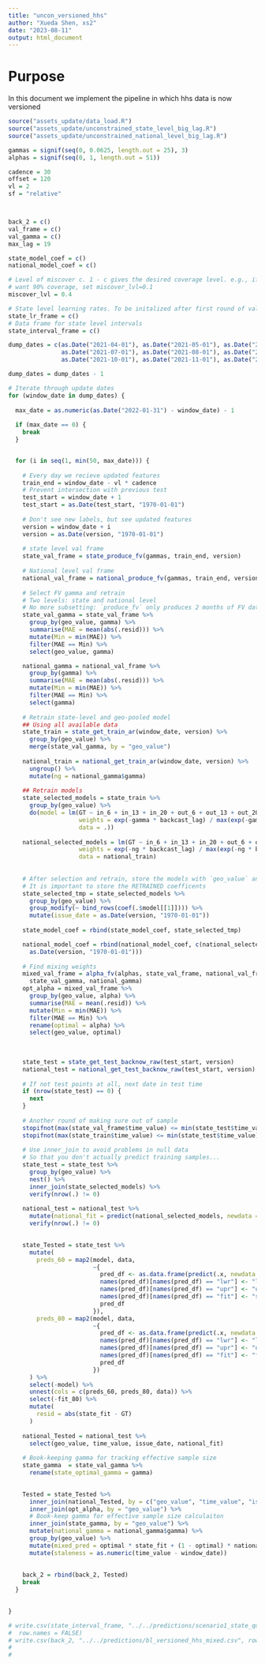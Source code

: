 ```yaml
---
title: "uncon_versioned_hhs"
author: "Xueda Shen, xs2"
date: "2023-08-11"
output: html_document
---
```


# Purpose

In this document we implement the pipeline in which hhs data is now versioned


```r
source("assets_update/data_load.R")
source("assets_update/unconstrained_state_level_big_lag.R")
source("assets_update/unconstrained_national_level_big_lag.R")
```

```r
gammas = signif(seq(0, 0.0625, length.out = 25), 3)
alphas = signif(seq(0, 1, length.out = 51))

cadence = 30
offset = 120
vl = 2
sf = "relative"



back_2 = c()
val_frame = c()
val_gamma = c()
max_lag = 19

state_model_coef = c()
national_model_coef = c()

# Level of miscover c. 1 - c gives the desired coverage level. e.g., if you 
# want 90% coverage, set miscover_lvl=0.1
miscover_lvl = 0.4 

# State level learning rates. To be initalized after first round of validation
state_lr_frame = c()
# Data frame for state level intervals
state_interval_frame = c()

dump_dates = c(as.Date("2021-04-01"), as.Date("2021-05-01"), as.Date("2021-06-01"), 
               as.Date("2021-07-01"), as.Date("2021-08-01"), as.Date("2021-09-01"),
               as.Date("2021-10-01"), as.Date("2021-11-01"), as.Date("2021-12-01")) 

dump_dates = dump_dates - 1

# Iterate through update dates 
for (window_date in dump_dates) {
  
  max_date = as.numeric(as.Date("2022-01-31") - window_date) - 1
  
  if (max_date == 0) {
    break
  }


  for (i in seq(1, min(50, max_date))) {
  
    # Every day we recieve updated features 
    train_end = window_date - vl * cadence 
    # Prevent intersection with previous test
    test_start = window_date + 1 
    test_start = as.Date(test_start, "1970-01-01")
    
    # Don't see new labels, but see updated features
    version = window_date + i
    version = as.Date(version, "1970-01-01")
    
    # state level val frame 
    state_val_frame = state_produce_fv(gammas, train_end, version)
    
    # National level val frame 
    national_val_frame = national_produce_fv(gammas, train_end, version)
    
    # Select FV gamma and retrain
    # Two levels: state and national level
    # No more subsetting: `produce_fv` only produces 2 months of FV data
    state_val_gamma = state_val_frame %>%
      group_by(geo_value, gamma) %>%
      summarise(MAE = mean(abs(.resid))) %>%
      mutate(Min = min(MAE)) %>%
      filter(MAE == Min) %>%
      select(geo_value, gamma)

    national_gamma = national_val_frame %>%
      group_by(gamma) %>%
      summarise(MAE = mean(abs(.resid))) %>%
      mutate(Min = min(MAE)) %>%
      filter(MAE == Min) %>%
      select(gamma)
    
    # Retrain state-level and geo-pooled model 
    ## Using all available data
    state_train = state_get_train_ar(window_date, version) %>%
      group_by(geo_value) %>%
      merge(state_val_gamma, by = "geo_value")
    
    national_train = national_get_train_ar(window_date, version) %>%
      ungroup() %>%
      mutate(ng = national_gamma$gamma)
    
    ## Retrain models 
    state_selected_models = state_train %>%
      group_by(geo_value) %>%
      do(model = lm(GT ~ in_6 + in_13 + in_20 + out_6 + out_13 + out_20, 
                    weights = exp(-gamma * backcast_lag) / max(exp(-gamma * backcast_lag)),
                    data = .))
    
    national_selected_models = lm(GT ~ in_6 + in_13 + in_20 + out_6 + out_13 + out_20, 
                    weights = exp(-ng * backcast_lag) / max(exp(-ng * backcast_lag)),
                    data = national_train)
    
    
    # After selection and retrain, store the models with `geo_value` and `issue_date`
    # It is important to store the RETRAINED coefficents
    state_selected_tmp = state_selected_models %>%
      group_by(geo_value) %>%
      group_modify(~ bind_rows(coef(.$model[[1]]))) %>%
      mutate(issue_date = as.Date(version, "1970-01-01"))
    
    state_model_coef = rbind(state_model_coef, state_selected_tmp)

    national_model_coef = rbind(national_model_coef, c(national_selected_models$coefficients, 
      as.Date(version, "1970-01-01")))
  
    # Find mixing weights 
    mixed_val_frame = alpha_fv(alphas, state_val_frame, national_val_frame, 
      state_val_gamma, national_gamma)
    opt_alpha = mixed_val_frame %>%
      group_by(geo_value, alpha) %>%
      summarise(MAE = mean(.resid)) %>%
      mutate(Min = min(MAE)) %>%
      filter(MAE == Min) %>%
      rename(optimal = alpha) %>%
      select(geo_value, optimal)
    
    
    
    state_test = state_get_test_backnow_raw(test_start, version)
    national_test = national_get_test_backnow_raw(test_start, version)
    
    # If not test points at all, next date in test time
    if (nrow(state_test) == 0) {
      next
    }
    
    # Another round of making sure out of sample
    stopifnot(max(state_val_frame$time_value) <= min(state_test$time_value))
    stopifnot(max(state_train$time_value) <= min(state_test$time_value))
    
    # Use inner_join to avoid problems in null data
    # So that you don't actually predict training samples...
    state_test = state_test %>%
      group_by(geo_value) %>%
      nest() %>%
      inner_join(state_selected_models) %>%
      verify(nrow(.) != 0)
    
    national_test = national_test %>%
      mutate(national_fit = predict(national_selected_models, newdata = .)) %>%
      verify(nrow(.) != 0)
    

    state_Tested = state_test %>%
      mutate(
        preds_60 = map2(model, data, 
                        ~{
                          pred_df <- as.data.frame(predict(.x, newdata = .y, interval = "prediction", level = 0.6))
                          names(pred_df)[names(pred_df) == "lwr"] <- "lwr_60"
                          names(pred_df)[names(pred_df) == "upr"] <- "upr_60"
                          names(pred_df)[names(pred_df) == "fit"] <- "state_fit"
                          pred_df
                        }),
        preds_80 = map2(model, data, 
                        ~{
                          pred_df <- as.data.frame(predict(.x, newdata = .y, interval = "prediction", level = 0.8))
                          names(pred_df)[names(pred_df) == "lwr"] <- "lwr_80"
                          names(pred_df)[names(pred_df) == "upr"] <- "upr_80"
                          names(pred_df)[names(pred_df) == "fit"] <- "fit_80"
                          pred_df
                        })
      ) %>%
      select(-model) %>%
      unnest(cols = c(preds_60, preds_80, data)) %>%
      select(-fit_80) %>%
      mutate(
        resid = abs(state_fit - GT)
      )
    
    national_Tested = national_test %>%
      select(geo_value, time_value, issue_date, national_fit)
    
    # Book-keeping gamma for tracking effective sample size 
    state_gamma  = state_val_gamma %>%
      rename(state_optimal_gamma = gamma)
    

    Tested = state_Tested %>%
      inner_join(national_Tested, by = c("geo_value", "time_value", "issue_date")) %>%
      inner_join(opt_alpha, by = "geo_value") %>%
      # Book-keep gamma for effective sample size calculaiton
      inner_join(state_gamma, by = "geo_value") %>%
      mutate(national_gamma = national_gamma$gamma) %>%
      group_by(geo_value) %>%
      mutate(mixed_pred = optimal * state_fit + (1 - optimal) * national_fit) %>%
      mutate(staleness = as.numeric(time_value - window_date))
    
    
    back_2 = rbind(back_2, Tested)
    break
  }
  

}

# write.csv(state_interval_frame, "../../predictions/scenario1_state_quantileTracker.csv",
#  row.names = FALSE)
# write.csv(back_2, "../../predictions/bl_versioned_hhs_mixed.csv", row.names = FALSE)
# 
# 




```


